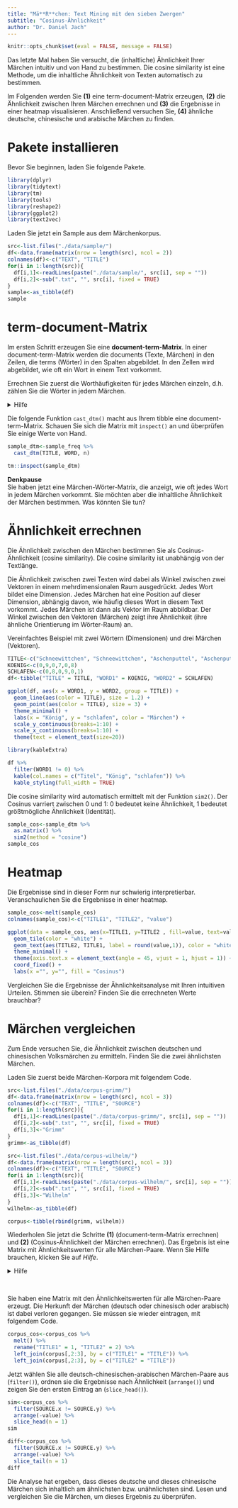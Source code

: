 ```yaml
---
title: "Mä**R**chen: Text Mining mit den sieben Zwergen"
subtitle: "Cosinus-Ähnlichkeit"
author: "Dr. Daniel Jach"
---
```



```r
knitr::opts_chunk$set(eval = FALSE, message = FALSE)
```

Das letzte Mal haben Sie versucht, die (inhaltliche) Ähnlichkeit Ihrer Märchen intuitiv und von Hand zu bestimmen. Die cosine similarity ist eine Methode, um die inhaltliche Ähnlichkeit von Texten automatisch zu bestimmen. 

Im Folgenden werden Sie **(1)** eine term-document-Matrix erzeugen, **(2)** die Ähnlichkeit zwischen Ihren Märchen errechnen und **(3)** die Ergebnisse in einer heatmap visualisieren. Anschließend versuchen Sie, **(4)** ähnliche deutsche, chinesische und arabische Märchen zu finden. 

# Pakete installieren

Bevor Sie beginnen, laden Sie folgende Pakete. 

```r
library(dplyr)
library(tidytext)
library(tm)
library(tools)
library(reshape2)
library(ggplot2)
library(text2vec)
```

Laden Sie jetzt ein Sample aus dem Märchenkorpus. 

```r
src<-list.files("./data/sample/")
df<-data.frame(matrix(nrow = length(src), ncol = 2))
colnames(df)<-c("TEXT", "TITLE")
for(i in 1:length(src)){
  df[i,1]<-readLines(paste("./data/sample/", src[i], sep = ""))
  df[i,2]<-sub(".txt", "", src[i], fixed = TRUE)
}
sample<-as_tibble(df)
sample
```

# term-document-Matrix

Im ersten Schritt erzeugen Sie eine **document-term-Matrix**. In einer document-term-Matrix werden die documents (Texte, Märchen) in den Zeilen, die terms (Wörter) in den Spalten abgebildet. In den Zellen wird abgebildet, wie oft ein Wort in einem Text vorkommt. 

Errechnen Sie zuerst die Worthäufigkeiten für jedes Märchen einzeln, d.h. zählen Sie die Wörter in jedem Märchen. 

<details><summary>Hilfe</summary>

```r
stopwords_df<-tibble(read.csv("./data/stopwords.csv"))

sample_freq<-sample %>%
  unnest_tokens(WORD, TEXT, to_lower = FALSE) %>%
  anti_join(stopwords_df, by = "WORD") %>%
  dplyr::count(WORD, TITLE, sort = TRUE)
sample_freq
```

</details>

Die folgende Funktion `cast_dtm()` macht aus Ihrem tibble eine document-term-Matrix. Schauen Sie sich die Matrix mit `inspect()` an und überprüfen Sie einige Werte von Hand.

```r
sample_dtm<-sample_freq %>%
  cast_dtm(TITLE, WORD, n) 

tm::inspect(sample_dtm)
```

<div class='think'>
**Denkpause**  
Sie haben jetzt eine Märchen-Wörter-Matrix, die anzeigt, wie oft jedes Wort in jedem Märchen vorkommt. Sie möchten aber die inhaltliche Ähnlichkeit der Märchen bestimmen. Was könnten Sie tun?
</div>

# Ähnlichkeit errechnen

Die Ähnlichkeit zwischen den Märchen bestimmen Sie als Cosinus-Ähnlichkeit (cosine similarity). Die cosine similarity ist unabhängig von der Textlänge. 

Die Ähnlichkeit zwischen zwei Texten wird dabei als Winkel zwischen zwei Vektoren in einem mehrdimensionalen Raum ausgedrückt. Jedes Wort bildet eine Dimension. Jedes Märchen hat eine Position auf dieser Dimension, abhängig davon, wie häufig dieses Wort in diesem Text vorkommt. Jedes Märchen ist dann als Vektor im Raum abbildbar. Der Winkel zwischen den Vektoren (Märchen) zeigt ihre Ähnlichkeit (ihre ähnliche Orientierung im Wörter-Raum) an. 

Vereinfachtes Beispiel mit zwei Wörtern (Dimensionen) und drei Märchen (Vektoren).

<div class="twoC">
```r
TITLE<-c("Schneewittchen", "Schneewittchen", "Aschenputtel", "Aschenputtel", "Brüderchen und Schwesterchen", "Brüderchen und Schwesterchen")
KOENIG<-c(0,9,0,7,0,8)
SCHLAFEN<-c(0,8,0,9,0,1)
df<-tibble("TITLE" = TITLE, "WORD1" = KOENIG, "WORD2" = SCHLAFEN)

ggplot(df, aes(x = WORD1, y = WORD2, group = TITLE)) + 
  geom_line(aes(color = TITLE), size = 1.2) + 
  geom_point(aes(color = TITLE), size = 3) + 
  theme_minimal() + 
  labs(x = "König", y = "schlafen", color = "Märchen") + 
  scale_y_continuous(breaks=1:10) + 
  scale_x_continuous(breaks=1:10) + 
  theme(text = element_text(size=20))

```

```r
library(kableExtra)

df %>%
  filter(WORD1 != 0) %>%
  kable(col.names = c("Titel", "König", "schlafen")) %>%
  kable_styling(full_width = TRUE)
```
</div>
<div class="clearer"></div>

Die cosine similarity wird automatisch ermittelt mit der Funktion `sim2()`. Der Cosinus varriert zwischen 0 und 1: 0 bedeutet keine Ähnlichkeit, 1 bedeutet größtmögliche Ähnlichkeit (Identität). 

```r
sample_cos<-sample_dtm %>%
  as.matrix() %>%
  sim2(method = "cosine")
sample_cos
```

# Heatmap

Die Ergebnisse sind in dieser Form nur schwierig interpretierbar. Veranschaulichen Sie die Ergebnisse in einer heatmap. 

```r
sample_cos<-melt(sample_cos)
colnames(sample_cos)<-c("TITLE1", "TITLE2", "value")

ggplot(data = sample_cos, aes(x=TITLE1, y=TITLE2 , fill=value, text=value)) + 
  geom_tile(color = "white") + 
  geom_text(aes(TITLE2, TITLE1, label = round(value,1)), color = "white", size = 4) +
  theme_minimal() + 
  theme(axis.text.x = element_text(angle = 45, vjust = 1, hjust = 1)) +
  coord_fixed() + 
  labs(x ="", y="", fill = "Cosinus")
```

Vergleichen Sie die Ergebnisse der Ähnlichkeitsanalyse mit Ihren intuitiven Urteilen. Stimmen sie überein? Finden Sie die errechneten Werte brauchbar?

# Märchen vergleichen

Zum Ende versuchen Sie, die Ähnlichkeit zwischen deutschen und chinesischen Volksmärchen zu ermitteln. Finden Sie die zwei ähnlichsten Märchen. 

Laden Sie zuerst beide Märchen-Korpora mit folgendem Code. 

```r
src<-list.files("./data/corpus-grimm/")
df<-data.frame(matrix(nrow = length(src), ncol = 3))
colnames(df)<-c("TEXT", "TITLE", "SOURCE")
for(i in 1:length(src)){
  df[i,1]<-readLines(paste("./data/corpus-grimm/", src[i], sep = ""))
  df[i,2]<-sub(".txt", "", src[i], fixed = TRUE)
  df[i,3]<-"Grimm"
}
grimm<-as_tibble(df)

src<-list.files("./data/corpus-wilhelm/")
df<-data.frame(matrix(nrow = length(src), ncol = 3))
colnames(df)<-c("TEXT", "TITLE", "SOURCE")
for(i in 1:length(src)){
  df[i,1]<-readLines(paste("./data/corpus-wilhelm/", src[i], sep = ""))
  df[i,2]<-sub(".txt", "", src[i], fixed = TRUE)
  df[i,3]<-"Wilhelm"
}
wilhelm<-as_tibble(df)

corpus<-tibble(rbind(grimm, wilhelm))
```

Wiederholen Sie jetzt die Schritte **(1)** (document-term-Matrix errechnen) und **(2)** (Cosinus-Ähnlichkeit der Märchen errechnen). Das Ergebnis ist eine Matrix mit Ähnlichkeitswerten für alle Märchen-Paare. Wenn Sie Hilfe brauchen, klicken Sie auf *Hilfe*. 

<details><summary>Hilfe</summary>

```r

stopwords_df<-tibble(read.csv("./data/stopwords.csv"))

corpus_words<-corpus %>%
  unnest_tokens(WORD, TEXT, to_lower = FALSE) %>%
  anti_join(stopwords_df, by = "WORD") %>%
  dplyr::count(WORD, TITLE, SOURCE, sort = TRUE)

corpus_dtm<-corpus_words %>%
  cast_dtm(TITLE, WORD, n) 

corpus_cos<-corpus_dtm %>%
  as.matrix() %>%
  sim2(method = "cosine")
```

</details>

<br>

Sie haben eine Matrix mit den Ähnlichkeitswerten für alle Märchen-Paare erzeugt. Die Herkunft der Märchen (deutsch oder chinesisch oder arabisch) ist dabei verloren gegangen. Sie müssen sie wieder eintragen, mit folgendem Code.

```r
corpus_cos<-corpus_cos %>%
  melt() %>%
  rename("TITLE1" = 1, "TITLE2" = 2) %>%
  left_join(corpus[,2:3], by = c("TITLE1" = "TITLE")) %>%
  left_join(corpus[,2:3], by = c("TITLE2" = "TITLE"))
```

Jetzt wählen Sie alle deutsch-chinesischen-arabischen Märchen-Paare aus (`filter()`), ordnen sie die Ergebnisse nach Ähnlichkeit (`arrange()`) und zeigen Sie den ersten Eintrag an (`slice_head()`).

```r
sim<-corpus_cos %>%
  filter(SOURCE.x != SOURCE.y) %>%
  arrange(-value) %>%
  slice_head(n = 1)
sim

diff<-corpus_cos %>%
  filter(SOURCE.x != SOURCE.y) %>%
  arrange(-value) %>%
  slice_tail(n = 1)
diff

```

Die Analyse hat ergeben, dass dieses deutsche und dieses chinesische Märchen sich inhaltlich am ähnlichsten bzw. unähnlichsten sind. Lesen und vergleichen Sie die Märchen, um dieses Ergebnis zu überprüfen. 

